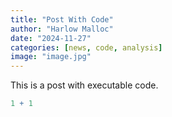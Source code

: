 ```yaml
---
title: "Post With Code"
author: "Harlow Malloc"
date: "2024-11-27"
categories: [news, code, analysis]
image: "image.jpg"
---
```


This is a post with executable code.

```r
1 + 1
```
